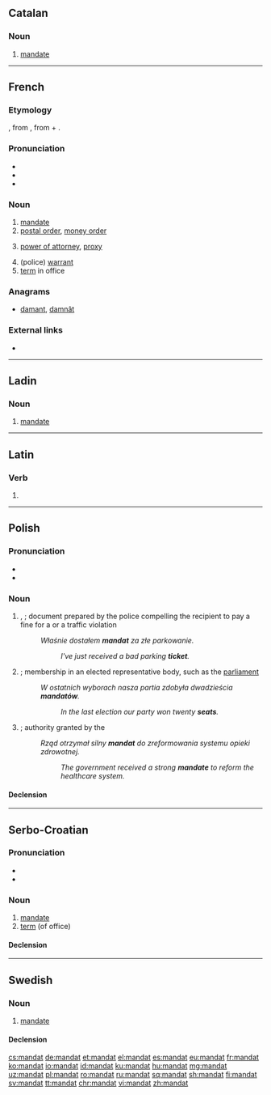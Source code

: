 {{also|Mandat|mandát|mandât}}
==Catalan==

===Noun===
{{ca-noun|m}}

# [[mandate]]

----

==French==

===Etymology===
{{borrowing|la|mandātum|lang=fr}}, from {{term|mandō||put in one's hands, command}}, from {{etyl|ine-pro|fr}} {{m|ine-pro|*man-||hand}} + {{m|ine-pro|*dhē-||put}}.

===Pronunciation===
* {{IPA|/mãda/|lang=fr}}
* {{audio|Fr-mandat.ogg|audio|lang=fr}}
* {{hyphenation|man|dat|lang=fr}}

===Noun===
{{fr-noun|m}}

# [[mandate]]
# [[postal order]], [[money order]]
# {{context|legal|lang=fr}} [[power of attorney]], [[proxy]]
# (police) [[warrant]]
# [[term]] in office

===Anagrams===
* [[damant#French|damant]], [[damnât#French|damnât]]

===External links===
* {{R:TLFi}}

----

==Ladin==

===Noun===
{{lld-noun|m|mandac}}

# [[mandate]]

----

==Latin==

===Verb===
{{la-verb-form|mandat}}

# {{inflection of|mandō||3|s|pres|actv|indc|lang=la}}

----

==Polish==

===Pronunciation===
* {{pl-IPA-auto}}
* {{audio|Pl-mandat.ogg|Audio|lang=pl}}

===Noun===
{{pl-noun|m-in}}

# {{l|en|ticket}}, {{l|en|fine}}; document prepared by the police compelling the recipient to pay a fine for a {{l|en|misdemeanor}} or a traffic violation
#: ''Właśnie dostałem '''mandat''' za złe parkowanie.''
#:: ''I've just received a bad parking '''ticket'''.''
# {{label|pl|politics}} {{l|en|seat}}; membership in an elected representative body, such as the [[parliament]]
#: ''W ostatnich wyborach nasza partia zdobyła dwadzieścia '''mandatów'''.''
#:: ''In the last election our party won twenty '''seats'''.''
# {{label|pl|politics|rare|singular only}} {{l|en|mandate}}; authority granted by the {{l|en|electorate}}
#: ''Rząd otrzymał silny '''mandat''' do zreformowania systemu opieki zdrowotnej.''
#:: ''The government received a strong '''mandate''' to reform the healthcare system.''

====Declension====
{{pl-decl-noun-masc-inani|manda|t|u}}

----

==Serbo-Croatian==

===Pronunciation===
* {{IPA|/mǎndaːt/|lang=sh}}
* {{hyphenation|man|dat|lang=sh}}

===Noun===
{{sh-noun|g=m|head=màndāt|r|мандат|ма̀нда̄т}}

# [[mandate]]
# [[term]] (of office)

====Declension====
{{sh-decl-noun
|màndāt|mandati
|mandáta|mandata
|mandatu|mandatima
|mandat|mandate
|mandate|mandati
|mandatu|mandatima
|mandatom|mandatima}}

----

==Swedish==

===Noun===
{{sv-noun|n}}

# [[mandate]]

====Declension====
{{sv-infl-noun-n-zero}}

[[cs:mandat]]
[[de:mandat]]
[[et:mandat]]
[[el:mandat]]
[[es:mandat]]
[[eu:mandat]]
[[fr:mandat]]
[[ko:mandat]]
[[io:mandat]]
[[id:mandat]]
[[ku:mandat]]
[[hu:mandat]]
[[mg:mandat]]
[[uz:mandat]]
[[pl:mandat]]
[[ro:mandat]]
[[ru:mandat]]
[[sq:mandat]]
[[sh:mandat]]
[[fi:mandat]]
[[sv:mandat]]
[[tt:mandat]]
[[chr:mandat]]
[[vi:mandat]]
[[zh:mandat]]